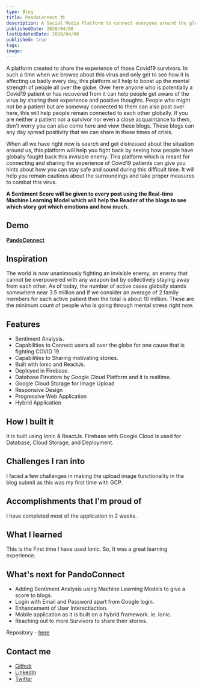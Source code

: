 ```yaml
---
type: Blog
title: PendoConnect 🏗️
description: A Social Media Platform to connect everyone around the globe 🌍 to spread awareness, motivation and support for Covid-19 😷 Patients and their families. ⚡ Hackathon Winner in DEVPOST ⚡
publishedDate: 2020/04/08
lastUpdatedDate: 2020/04/08
published: true
tags:
image:
---
```


A platform created to share the experience of those Covid19 survivors. In such a time when we browse about this virus and only get to see how it is affecting us badly every day, this platform will help to boost up the mental strength of people all over the globe. Over here anyone who is potentially a Covid19 patient or has recovered from it can help people get aware of the virus by sharing their experience and positive thoughts. People who might not be a patient but are someway connected to them can also post over here, this will help people remain connected to each other globally. If you are neither a patient nor a survivor nor even a close acquaintance to them, don't worry you can also come here and view these blogs. These blogs can any day spread positivity that we can share in these times of crisis.

When all we have right now is search and get distressed about the situation around us, this platform will help you fight back by seeing how people have globally fought back this invisible enemy. This platform which is meant for connecting and sharing the experience of Covid19 patients can give you hints about how you can stay safe and sound during this difficult time. It will help you remain cautious about the surroundings and take proper measures to combat this virus.

**A Sentiment Score will be given to every post using the Real-time Machine Learning Model which will help the Reader of the blogs to see which story got which emotions and how much.**

## Demo

**[PandoConnect](https://pandoconnect-c9991.web.app/)**

## Inspiration

The world is now unanimously fighting an invisible enemy, an enemy that cannot be overpowered with any weapon but by collectively staying away from each other. As of today, the number of active cases globally stands somewhere near 3.5 million and if we consider an average of 2 family members for each active patient then the total is about 10 million. These are the minimum count of people who is going through mental stress right now.

## Features

- Sentiment Analysis.
- Capabilities to Connect users all over the globe for one cause that is fighting COVID 19.
- Capabilities to Sharing motivating stories.
- Built with Ionic and ReactJs.
- Deployed in Firebase.
- Database Firestore by Google Cloud Platform and it is realtime.
- Google Cloud Storage for Image Upload
- Responsive Design
- Progressive Web Application
- Hybrid Application

## How I built it

It is built using Ionic & ReactJs. Firebase with Google Cloud is used for Database, Cloud Storage, and Deployment.

## Challenges I ran into

I faced a few challenges in making the upload image functionality in the blog submit as this was my first time with GCP.

## Accomplishments that I'm proud of

I have completed most of the application in 2 weeks.

## What I learned

This is the First time I have used Ionic. So, It was a great learning experience.

## What's next for PandoConnect

- Adding Sentiment Analysis using Machine Learning Models to give a score to blogs.
- Login with Email and Password apart from Google login.
- Enhancement of User Interactiaction.
- Mobile application as it is built on a hybrid framework. ie. Ionic.
- Reaching out to more Survivors to share their stories.

Repository - [here](https://github.com/Souravdey777/PandoConnect)

## Contact me

- [Github](https://github.com/Souravdey777/)
- [LinkedIn](https://www.linkedin.com/in/souravdey777)
- [Twitter](https://twitter.com/Souravdey777)
